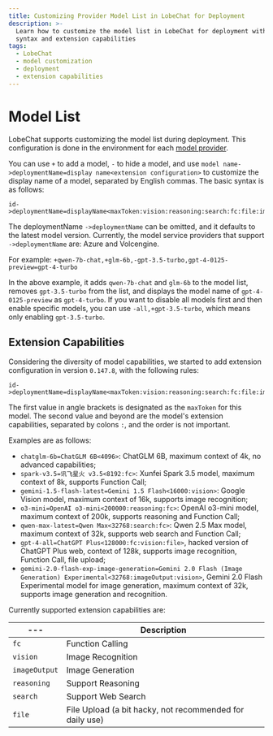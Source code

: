 ```yaml
---
title: Customizing Provider Model List in LobeChat for Deployment
description: >-
  Learn how to customize the model list in LobeChat for deployment with the
  syntax and extension capabilities
tags:
  - LobeChat
  - model customization
  - deployment
  - extension capabilities
---
```


# Model List

LobeChat supports customizing the model list during deployment. This configuration is done in the environment for each [model provider](/docs/self-hosting/environment-variables/model-provider).

You can use `+` to add a model, `-` to hide a model, and use `model name->deploymentName=display name<extension configuration>` to customize the display name of a model, separated by English commas. The basic syntax is as follows:

```text
id->deploymentName=displayName<maxToken:vision:reasoning:search:fc:file:imageOutput>,model2,model3
```
The deploymentName `->deploymentName` can be omitted, and it defaults to the latest model version. Currently, the model service providers that support `->deploymentName` are: Azure and Volcengine.

For example: `+qwen-7b-chat,+glm-6b,-gpt-3.5-turbo,gpt-4-0125-preview=gpt-4-turbo`

In the above example, it adds `qwen-7b-chat` and `glm-6b` to the model list, removes `gpt-3.5-turbo` from the list, and displays the model name of `gpt-4-0125-preview` as `gpt-4-turbo`. If you want to disable all models first and then enable specific models, you can use `-all,+gpt-3.5-turbo`, which means only enabling `gpt-3.5-turbo`.

## Extension Capabilities

Considering the diversity of model capabilities, we started to add extension configuration in version `0.147.8`, with the following rules:

```shell
id->deploymentName=displayName<maxToken:vision:reasoning:search:fc:file:imageOutput>
```

The first value in angle brackets is designated as the `maxToken` for this model. The second value and beyond are the model's extension capabilities, separated by colons `:`, and the order is not important.

Examples are as follows:

- `chatglm-6b=ChatGLM 6B<4096>`: ChatGLM 6B, maximum context of 4k, no advanced capabilities;
- `spark-v3.5=讯飞星火 v3.5<8192:fc>`: Xunfei Spark 3.5 model, maximum context of 8k, supports Function Call;
- `gemini-1.5-flash-latest=Gemini 1.5 Flash<16000:vision>`: Google Vision model, maximum context of 16k, supports image recognition;
- `o3-mini=OpenAI o3-mini<200000:reasoning:fc>`: OpenAI o3-mini model, maximum context of 200k, supports reasoning and Function Call;
- `qwen-max-latest=Qwen Max<32768:search:fc>`: Qwen 2.5 Max model, maximum context of 32k, supports web search and Function Call;
- `gpt-4-all=ChatGPT Plus<128000:fc:vision:file>`, hacked version of ChatGPT Plus web, context of 128k, supports image recognition, Function Call, file upload;
- `gemini-2.0-flash-exp-image-generation=Gemini 2.0 Flash (Image Generation) Experimental<32768:imageOutput:vision>`, Gemini 2.0 Flash Experimental model for image generation, maximum context of 32k, supports image generation and recognition.

Currently supported extension capabilities are:

| ---           | Description                                              |
| ------------- | -------------------------------------------------------- |
| `fc`          | Function Calling                                         |
| `vision`      | Image Recognition                                        |
| `imageOutput` | Image Generation                                         |
| `reasoning`   | Support Reasoning                                        |
| `search`      | Support Web Search                                       |
| `file`        | File Upload (a bit hacky, not recommended for daily use) |
